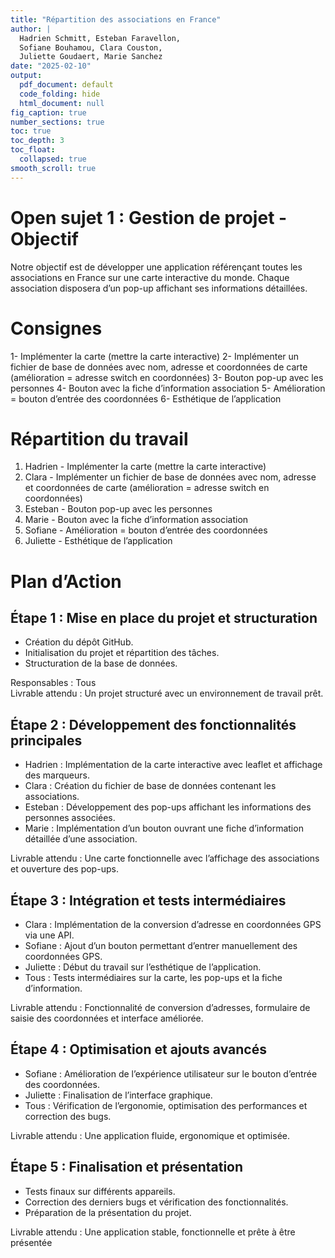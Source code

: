 ```yaml
---
title: "Répartition des associations en France"
author: |
  Hadrien Schmitt, Esteban Faravellon,  
  Sofiane Bouhamou, Clara Couston,  
  Juliette Goudaert, Marie Sanchez
date: "2025-02-10"
output:
  pdf_document: default
  code_folding: hide
  html_document: null
fig_caption: true
number_sections: true
toc: true
toc_depth: 3
toc_float:
  collapsed: true
smooth_scroll: true 
---
```


# Open sujet 1 : Gestion de projet - Objectif

Notre objectif est de développer une application référençant toutes les associations en France sur une carte interactive du monde. Chaque association disposera d'un pop-up affichant ses informations détaillées.

# Consignes

1- Implémenter la carte (mettre la carte interactive)
2- Implémenter un fichier de base de données avec nom, adresse et coordonnées de carte (amélioration = adresse switch en coordonnées)
3- Bouton pop-up avec les personnes
4- Bouton avec la fiche d'information association
5- Amélioration = bouton d'entrée des coordonnées
6- Esthétique de l'application

# Répartition du travail

1) Hadrien - Implémenter la carte (mettre la carte interactive)
2) Clara - Implémenter un fichier de base de données avec nom, adresse et coordonnées de carte (amélioration = adresse switch en coordonnées)
3) Esteban - Bouton pop-up avec les personnes
4) Marie - Bouton avec la fiche d'information association
5) Sofiane - Amélioration = bouton d'entrée des coordonnées
6) Juliette - Esthétique de l'application

# Plan d'Action

## Étape 1 : Mise en place du projet et structuration
- Création du dépôt GitHub.
- Initialisation du projet et répartition des tâches.
- Structuration de la base de données.

Responsables : Tous  
Livrable attendu : Un projet structuré avec un environnement de travail prêt.

## Étape 2 : Développement des fonctionnalités principales
- Hadrien : Implémentation de la carte interactive avec leaflet et affichage des marqueurs.
- Clara : Création du fichier de base de données contenant les associations.
- Esteban : Développement des pop-ups affichant les informations des personnes associées.
- Marie : Implémentation d’un bouton ouvrant une fiche d’information détaillée d’une association.

Livrable attendu : Une carte fonctionnelle avec l’affichage des associations et ouverture des pop-ups.

## Étape 3 : Intégration et tests intermédiaires
- Clara : Implémentation de la conversion d’adresse en coordonnées GPS via une API.
- Sofiane : Ajout d’un bouton permettant d’entrer manuellement des coordonnées GPS.
- Juliette : Début du travail sur l’esthétique de l’application.
- Tous : Tests intermédiaires sur la carte, les pop-ups et la fiche d’information.

Livrable attendu : Fonctionnalité de conversion d’adresses, formulaire de saisie des coordonnées et interface améliorée.

## Étape 4 : Optimisation et ajouts avancés
- Sofiane : Amélioration de l’expérience utilisateur sur le bouton d’entrée des coordonnées.
- Juliette : Finalisation de l’interface graphique.
- Tous : Vérification de l’ergonomie, optimisation des performances et correction des bugs.

Livrable attendu : Une application fluide, ergonomique et optimisée.

## Étape 5 : Finalisation et présentation
- Tests finaux sur différents appareils.
- Correction des derniers bugs et vérification des fonctionnalités.
- Préparation de la présentation du projet.

Livrable attendu : Une application stable, fonctionnelle et prête à être présentée
